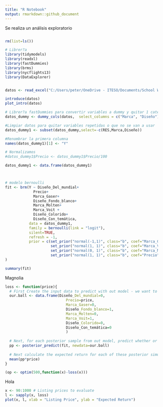 ---
title: "R Notebook"
output: rmarkdown::github_document
---

Se realiza un análisis exploratorio

```{r}


```


```{r}
rm(list=ls())

# Librer?a
library(tidymodels)
library(readxl)
library(fastDummies)
library(brms)
library(nycflights13)
library(DataExplorer)


datos <- read_excel("C:/Users/peter/OneDrive - ITESO/Documents/School Work/Maestría Data Science/Optimización Convexa/Dataset entradas/datos_cuchareados.xlsx")

introduce(datos)
plot_intro(datos)
```


```{r}
# Librer?a fastDummies para convertir variables a dummy y quitar 1 categor?a de cada variable.
datos_dummy <- dummy_cols(datos,  select_columns = c("Marca", "Diseño"),remove_first_dummy = TRUE)

#Limpiar datos para quitar variables repetidas o que no se van a usar 
datos_dummy1 <- subset(datos_dummy,select=-c(RES,Marca,Diseño))

#Renombrar la primera columna
names(datos_dummy1)[1] <- "Y"

# Normalizamos
#datos_dummy1$Precio <- datos_dummy1$Precio/100

datos_dummy1 <- data.frame(datos_dummy1)



# modelo bernoulli
fit <- brm(Y ~ Diseño_Del_mundial+
             Precio+
             Marca_Gaser+
             Diseño_Fondo_blanco+
             Marca_Molten+
             Marca_Voit +
             Diseño_Colorido+
             Diseño_Con_temática,
           data = datos_dummy1, 
           family = bernoulli(link = "logit"), 
           silent=TRUE, 
           refresh = -1,
           prior = c(set_prior("normal(-1,1)", class="b", coef="Marca_Gaser"), 
                     set_prior("normal(1, 1)", class="b", coef="Marca_Voit"), 
                     set_prior("normal(0, 1)", class="b", coef="Marca_Molten"), 
                     set_prior("normal(1, 1)", class="b", coef="Precio")), 
)

summary(fit)
```


Magnolia
```{r}
loss <- function(price){
  # First Create the input data to predict with out model - we want to predict whether or not our phone will sell
  our.ball <- data.frame(Diseño_Del_mundial=0,
                            Precio=price,
                            Marca_Gaser=0,
                            Diseño_Fondo_blanco=1,
                            Marca_Molten=0,
                            Marca_Voit=1,
                            Diseño_Colorido=0,
                            Diseño_Con_temática=0
                            ) 
  
  # Next, for each posterior sample from out model, predict whether or not our phone would sell at the given price. This will give a vector of 0's and 1's, did the phone sell in each posterior sample. Think of each posterior sample as a simulation. 
  pp <- posterior_predict(fit, newdata=our.ball)
  
  # Next calculate the expected return for each of these posterior simulations
  mean(pp*price)
}

(op <- optim(500,function(x)-loss(x)))
```


Hola
```{r}
x <- 90:1000 # Listing prices to evaluate
l <- sapply(x, loss) 
plot(x, l, xlab = "Listing Price", ylab = "Expected Return")


```

